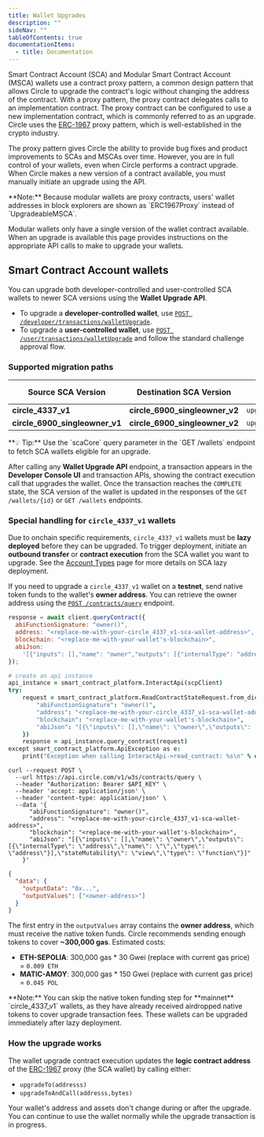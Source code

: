 ---
title: Wallet Upgrades
description: ""
sideNav: ""
tableOfContents: true
documentationItems:
  - title: Documentation
---

Smart Contract Account (SCA) and Modular Smart Contract Account (MSCA) wallets
use a contract proxy pattern, a common design pattern that allows Circle to
upgrade the contract's logic without changing the address of the contract. With
a proxy pattern, the proxy contract delegates calls to an implementation
contract. The proxy contract can be configured to use a new implementation
contract, which is commonly referred to as an upgrade. Circle uses the
[ERC-1967](https://docs.openzeppelin.com/contracts/5.x/api/proxy#ERC1967Proxy)
proxy pattern, which is well-established in the crypto industry.

The proxy pattern gives Circle the ability to provide bug fixes and product
improvements to SCAs and MSCAs over time. However, you are in full control of
your wallets, even when Circle performs a contract upgrade. When Circle makes a
new version of a contract available, you must manually initiate an upgrade using
the API.

<Note>
**Note:** Because modular wallets are proxy contracts, users' wallet addresses
in block explorers are shown as `ERC1967Proxy` instead of `UpgradeableMSCA`.

Modular wallets only have a single version of the wallet contract available.
When an upgrade is available this page provides instructions on the
appropriate API calls to make to upgrade your wallets.
</Note>

## Smart Contract Account wallets

You can upgrade both developer-controlled and user-controlled SCA wallets to
newer SCA versions using the **Wallet Upgrade API**.

- To upgrade a **developer-controlled wallet**, use
  [`POST /developer/transactions/walletUpgrade`](/api-reference/wallets/developer-controlled-wallets/create-developer-transaction-wallet-upgrade).
- To upgrade a **user-controlled wallet**, use
  [`POST /user/transactions/walletUpgrade`](/api-reference/wallets/user-controlled-wallets/create-user-transaction-wallet-upgrade-challenge)
  and follow the standard challenge approval flow.

### Supported migration paths

| Source SCA Version             | Destination SCA Version        | Contract Function Used for Upgrade |
| ------------------------------ | ------------------------------ | ---------------------------------- |
| **circle_4337_v1**             | **circle_6900_singleowner_v2** | `upgradeToAndCall(address,bytes)`  |
| **circle_6900_singleowner_v1** | **circle_6900_singleowner_v2** | `upgradeTo(address)`               |

<Note>
  **💡 Tip:** Use the `scaCore` query parameter in the `GET /wallets` endpoint
  to fetch SCA wallets eligible for an upgrade.
</Note>

After calling any **Wallet Upgrade API** endpoint, a transaction appears in the
**Developer Console UI** and transaction APIs, showing the contract execution
call that upgrades the wallet. Once the transaction reaches the `COMPLETE`
state, the SCA version of the wallet is updated in the responses of the
`GET /wallets/{id}` or `GET /wallets` endpoints.

### Special handling for `circle_4337_v1` wallets

Due to onchain specific requirements, `circle_4337_v1` wallets must be **lazy
deployed** before they can be upgraded. To trigger deployment, initiate an
**outbound transfer** or **contract execution** from the SCA wallet you want to
upgrade. See the [Account Types](/wallets/account-types) page for more details
on SCA lazy deployment.

If you need to upgrade a `circle_4337_v1` wallet on a **testnet**, send native
token funds to the wallet's **owner address**. You can retrieve the owner
address using the
[`POST /contracts/query`](/api-reference/contracts/smart-contract-platform/query-contract)
endpoint.

<CodeGroup>

```javascript Node.js SDK
response = await client.queryContract({
  abiFunctionSignature: "owner()",
  address: "<replace-me-with-your-circle_4337_v1-sca-wallet-address>",
  blockchain: "<replace-me-with-your-wallet's-blockchain>",
  abiJson:
    '[{"inputs": [],"name": "owner","outputs": [{"internalType": "address","name": "","type": "address"}],"stateMutability": "view","type": "function"}]',
});
```

```coffeescript Python SDK
# create an api instance
api_instance = smart_contract_platform.InteractApi(scpClient)
try:
    request = smart_contract_platform.ReadContractStateRequest.from_dict({
        "abiFunctionSignature": "owner()",
        "address": "<replace-me-with-your-circle_4337_v1-sca-wallet-address>",
        "blockchain": "<replace-me-with-your-wallet's-blockchain>",
        "abiJson": "[{\"inputs\": [],\"name\": \"owner\",\"outputs\": [{\"internalType\": \"address\",\"name\": \"\",\"type\": \"address\"}],\"stateMutability\": \"view\",\"type\": \"function\"}]"
    })
    response = api_instance.query_contract(request)
except smart_contract_platform.ApiException as e:
    print("Exception when calling InteractApi->read_contract: %s\n" % e)
```

```curl Curl
curl --request POST \
  --url https://api.circle.com/v1/w3s/contracts/query \
  --header "Authorization: Bearer $API_KEY" \
  --header 'accept: application/json' \
  --header 'content-type: application/json' \
  --data '{
      "abiFunctionSignature": "owner()",
      "address": "<replace-me-with-your-circle_4337_v1-sca-wallet-address>",
      "blockchain": "<replace-me-with-your-wallet's-blockchain>",
      "abiJson": "[{\"inputs\": [],\"name\": \"owner\",\"outputs\": [{\"internalType\": \"address\",\"name\": \"\",\"type\": \"address\"}],\"stateMutability\": \"view\",\"type\": \"function\"}]"
    }'
```

</CodeGroup>

```json Response Body
{
  "data": {
    "outputData": "0x...",
    "outputValues": ["<owner-address>"]
  }
}
```

The first entry in the `outputValues` array contains the **owner address**,
which must receive the native token funds. Circle recommends sending enough
tokens to cover **~300,000 gas**. Estimated costs:

- **ETH-SEPOLIA**: 300,000 gas \* 30 Gwei (replace with current gas price) =
  `0.009 ETH`
- **MATIC-AMOY**: 300,000 gas \* 150 Gwei (replace with current gas price) =
  `0.045 POL`

<Note>
  **Note:** You can skip the native token funding step for **mainnet**
  `circle_4337_v1` wallets, as they have already received airdropped native
  tokens to cover upgrade transaction fees. These wallets can be upgraded
  immediately after lazy deployment.
</Note>

### How the upgrade works

The wallet upgrade contract execution updates the **logic contract address** of
the [ERC-1967](https://eips.ethereum.org/EIPS/eip-1967) proxy (the SCA wallet)
by calling either:

- `upgradeTo(addresss)`
- `upgradeToAndCall(addresss,bytes)`

Your wallet's address and assets don't change during or after the upgrade. You
can continue to use the wallet normally while the upgrade transaction is in
progress.
